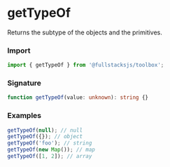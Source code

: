 # getTypeOf

Returns the subtype of the objects and the primitives.

### Import

```typescript copy
import { getTypeOf } from '@fullstacksjs/toolbox';
```

### Signature

```typescript copy
function getTypeOf(value: unknown): string {}
```

### Examples

```typescript copy
getTypeOf(null); // null
getTypeOf({}); // object
getTypeOf('foo'); // string
getTypeOf(new Map()); // map
getTypeOf([1, 2]); // array
```
